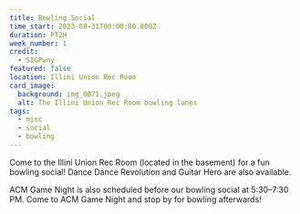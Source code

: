 ```yaml
---
title: Bowling Social
time_start: 2023-08-31T00:00:00.000Z
duration: PT2H
week_number: 1
credit:
  - SIGPwny
featured: false
location: Illini Union Rec Room
card_image:
  background: img_0071.jpeg
  alt: The Illini Union Rec Room bowling lanes
tags:
  - misc
  - social
  - bowling
---
```

Come to the Illini Union Rec Room (located in the basement) for a fun bowling social! Dance Dance Revolution and Guitar Hero are also available.

ACM Game Night is also scheduled before our bowling social at 5:30–7:30 PM. Come to ACM Game Night and stop by for bowling afterwards!